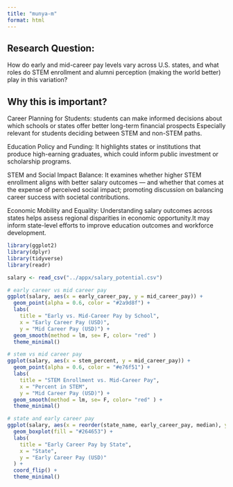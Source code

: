 ```yaml
---
title: "munya-m"
format: html
---
```


## Research Question:
How do early and mid-career pay levels vary across U.S. states, and what roles do STEM enrollment and alumni perception (making the world better) play in this variation?

## Why this is important?
Career Planning for Students:
students can make informed decisions about which schools or states offer better long-term financial prospects Especially relevant for students deciding between STEM and non-STEM paths.

Education Policy and Funding:
It highlights states or institutions that produce high-earning graduates, which could inform public investment or scholarship programs.

STEM and Social Impact Balance:
It examines whether higher STEM enrollment aligns with better salary outcomes — and whether that comes at the expense of perceived social impact; promoting discussion on balancing career success with societal contributions.

Economic Mobility and Equality:
Understanding salary outcomes across states helps assess regional disparities in economic opportunity.It may inform state-level efforts to improve education outcomes and workforce development.



```r
library(ggplot2)
library(dplyr)
library(tidyverse)
library(readr)
```

```r
salary <- read_csv("../appx/salary_potential.csv")

```



```r
# early career vs mid career pay
ggplot(salary, aes(x = early_career_pay, y = mid_career_pay)) +
  geom_point(alpha = 0.6, color = "#2a9d8f") +
  labs(
    title = "Early vs. Mid-Career Pay by School",
    x = "Early Career Pay (USD)",
    y = "Mid Career Pay (USD)") +
  geom_smooth(method = lm, se= F, color= "red" )
  theme_minimal()
```


```r
# stem vs mid career pay
ggplot(salary, aes(x = stem_percent, y = mid_career_pay)) +
  geom_point(alpha = 0.6, color = "#e76f51") +
  labs(
    title = "STEM Enrollment vs. Mid-Career Pay",
    x = "Percent in STEM",
    y = "Mid Career Pay (USD)") +
  geom_smooth(method = lm, se= F, color= "red" ) +
  theme_minimal()

```

```r
# state and early career pay
ggplot(salary, aes(x = reorder(state_name, early_career_pay, median), y = early_career_pay)) +
  geom_boxplot(fill = "#264653") +
  labs(
    title = "Early Career Pay by State",
    x = "State",
    y = "Early Career Pay (USD)"
  ) +
  coord_flip() +
  theme_minimal()
```

